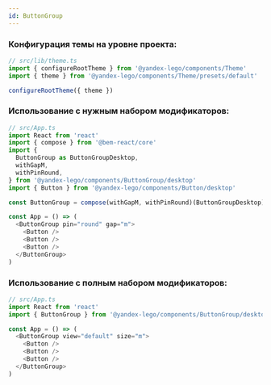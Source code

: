 ```yaml
---
id: ButtonGroup
---
```


### Конфигурация темы на уровне проекта:

```ts
// src/lib/theme.ts
import { configureRootTheme } from '@yandex-lego/components/Theme'
import { theme } from '@yandex-lego/components/Theme/presets/default'

configureRootTheme({ theme })
```

### Использование с нужным набором модификаторов:

```ts
// src/App.ts
import React from 'react'
import { compose } from '@bem-react/core'
import {
  ButtonGroup as ButtonGroupDesktop,
  withGapM,
  withPinRound,
} from '@yandex-lego/components/ButtonGroup/desktop'
import { Button } from '@yandex-lego/components/Button/desktop'

const ButtonGroup = compose(withGapM, withPinRound)(ButtonGroupDesktop)

const App = () => (
  <ButtonGroup pin="round" gap="m">
    <Button />
    <Button />
    <Button />
  </ButtonGroup>
)
```

### Использование с полным набором модификаторов:

```ts
// src/App.ts
import React from 'react'
import { ButtonGroup } from '@yandex-lego/components/ButtonGroup/desktop/bundle'

const App = () => (
  <ButtonGroup view="default" size="m">
    <Button />
    <Button />
    <Button />
  </ButtonGroup>
)
```